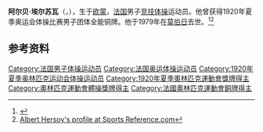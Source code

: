 {{NoteTA|G1=Sports}}
'''阿尔贝·埃尔苏瓦'''（{{lang-fr|Albert Hersoy}}，{{bd|1895年|9月19日|1979年|7月24日}}），生于[[欧蒙_(诺尔省)|欧蒙]]，[[法国|法国]]男子[[竞技体操|竞技体操]]运动员。他曾获得1920年夏季奥运会体操比赛男子团体全能铜牌。他于1979年在[[莫伯日|莫伯日]]去世。<ref>{{Cite web|title=Albert HERSOY|url=https://www.olympic.org/albert-hersoy|accessdate=2021-03-25|work=International Olympic Committee|archive-date=2017-11-15|archive-url=https://web.archive.org/web/20171115015400/https://www.olympic.org/Albert-Hersoy|dead-url=no}}</ref><ref>[https://web.archive.org/web/20200417193953/https://www.sports-reference.com/olympics/athletes/he/albert-hersoy-1.html Albert Hersoy's profile at Sports Reference.com]</ref>

== 参考资料 ==
{{reflist}}

{{Authority control}}
{{DEFAULTSORT:Hersoy, Albert}}
[[Category:法国男子体操运动员|Category:法国男子体操运动员]]
[[Category:法国奥运体操运动员|Category:法国奥运体操运动员]]
[[Category:1920年夏季奥林匹克运动会体操运动员|Category:1920年夏季奥林匹克运动会体操运动员]]
[[Category:1920年夏季奧林匹克運動會獎牌得主|Category:1920年夏季奧林匹克運動會獎牌得主]]
[[Category:奧林匹克運動會體操獎牌得主|Category:奧林匹克運動會體操獎牌得主]]
[[Category:法國奧林匹克運動會銅牌得主|Category:法國奧林匹克運動會銅牌得主]]